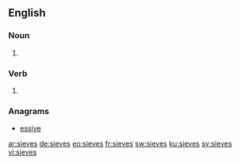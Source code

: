 ==English==

===Noun===
{{head|en|plural}}

# {{plural of|sieve|lang=en|nocat=1}}

===Verb===
{{head|en}}

# {{en-third-person singular of|sieve}}

===Anagrams===
* [[essive#English|essive]]

[[ar:sieves]]
[[de:sieves]]
[[eo:sieves]]
[[fr:sieves]]
[[sw:sieves]]
[[ku:sieves]]
[[sv:sieves]]
[[vi:sieves]]
